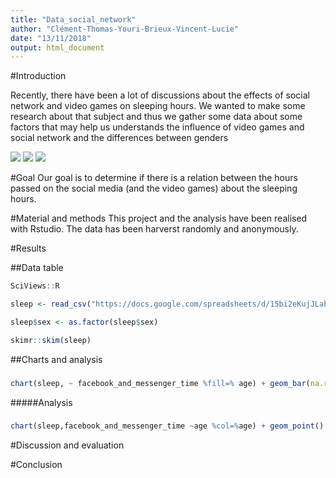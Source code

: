 ```yaml
---
title: "Data_social_network"
author: "Clément-Thomas-Youri-Brieux-Vincent-Lucie"
date: "13/11/2018"
output: html_document
---
```

#Introduction

Recently, there have been a lot of discussions about the effects of social network and video games on sleeping hours. We wanted to make some research about that subject and thus we gather some data about some factors that may help us understands the influence of video games and social network and the differences between genders



![](../Figures/figure3.jpg)
![](../Figures/figure2.jpg)
![](../Figures/figure1.jpg)




#Goal
Our goal is to determine if there is a relation between the hours passed on the social media (and the video games) about the sleeping hours.



#Material and methods
This project and the analysis have been realised with Rstudio. The data has been harverst randomly and anonymously.

#Results

##Data table

```r
SciViews::R
```




```r
sleep <- read_csv("https://docs.google.com/spreadsheets/d/15bi2eKujJLabLjSyodTHFJKFzx1dk-GtS9fnImSb1-Y/export?format=csv", locale = locale(decimal_mark = ","))
```

```r
sleep$sex <- as.factor(sleep$sex)


```


```r
skimr::skim(sleep)
```



##Charts and analysis

###

```r
chart(sleep, ~ facebook_and_messenger_time %fill=% age) + geom_bar(na.rm = TRUE)
```

#####Analysis

###

```r
chart(sleep,facebook_and_messenger_time ~age %col=%age) + geom_point() 
```






#Discussion and evaluation


#Conclusion













